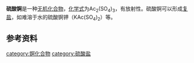 {{chembox
| Watchedfields = 
| verifiedrevid = 
|CustomizedImage=[[File:2.svg|File:2.svg]][[File:Ac3+.svg|69px]][[File:3.svg|File:3.svg]][[File:Sulfat-Ion.svg|File:Sulfat-Ion.svg]]
|   ImageName = 硫酸锕(III)<br />actinium(III) sulfate
|   OtherNames = 
| Section1 = {{Chembox Identifiers
|   ChemSpiderID_Ref = 
| ChemSpiderID = 
| InChI =
| InChIKey = 
| SMILES = 
| StdInChI_Ref = 
| StdInChI = 
| StdInChIKey_Ref = 
| StdInChIKey = 
| CASNo = 22995-93-3
| CASNo_Ref = {{cascite|correct|CAS}}
| PubChem = 
  }}
| Section2 = {{Chembox Properties
|Ac=2|S=3|O=12
|   Appearance = 白色固体
|   Density = 
|   Solubility = 微溶于水<ref name=wj>《无机化学丛书》.第十卷 锕系 锕系后元素. 张青莲 等. 科学出版社. 4.4 锕的化合物. P<sub>76</sub>. ISBN 978-7-03-030572-5</ref>
|   SolubleOther = 
|   MeltingPt = 
|   BoilingPt = 
  }}
| Section3 = {{Chembox Structure
|   Coordination = 
|   CrystalStruct = 
|   SpaceGroup = 
  }}
| Section7 = {{Chembox Hazards
|   EUIndex = 
  }}
| Section8 = {{Chembox Related
| OtherAnions = [[碳酸锕|碳酸锕]]
| OtherCations = [[硫酸钪|硫酸钪]]<br />[[硫酸钇|硫酸钇]]<br />[[硫酸镧|硫酸镧]]
| OtherFunctn = 
| Function = 
| OtherCpds = }}
}}
'''硫酸锕'''是一种[[无机化合物|无机化合物]]，[[化学式|化学式]]为Ac<sub>2</sub>(SO<sub>4</sub>)<sub>3</sub>，有放射性。硫酸锕可以形成[[复盐|复盐]]，如难溶于水的硫酸锕钾（KAc(SO<sub>4</sub>)<sub>2</sub>）等。
==参考资料==
{{reflist}}
{{Inorganic-compound-stub}}

{{锕化合物}}
[[category:锕化合物|category:锕化合物]]
[[category:硫酸盐|category:硫酸盐]]
